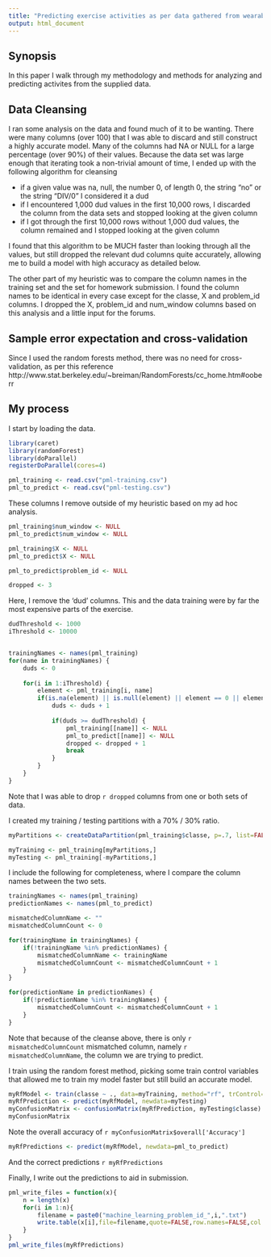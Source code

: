 ```yaml
---
title: "Predicting exercise activities as per data gathered from wearable device(s)"
output: html_document
---
```


## Synopsis

In this paper I walk through my methodology and methods for analyzing and predicting activites from the supplied data.

## Data Cleansing

I ran some analysis on the data and found much of it to be wanting. There were many columns (over 100) that I was able to discard and still construct a highly accurate model. Many of the columns had NA or NULL for a large percentage (over 90%) of their values. Because the data set was large enough that iterating took a non-trivial amount of time, I ended up with the following algorithm for cleansing

 - if a given value was na, null, the number 0, of length 0, the string "no" or the string "DIV/0" I considered it a dud
 - if I encountered 1,000 dud values in the first 10,000 rows, I discarded the column from the data sets and stopped looking at the given column
 - if I got through the first 10,000 rows without 1,000 dud values, the column remained and I stopped looking at the given column

I found that this algorithm to be MUCH faster than looking through all the values, but still dropped the relevant dud columns quite accurately, allowing me to build a model with high accuracy as detailed below.

The other part of my heuristic was to compare the column names in the training set and the set for homework submission. I found the column names to be identical in every case except for the classe, X and problem_id columns. I dropped the X, problem_id and num_window columns based on this analysis and a little input for the forums.

## Sample error expectation and cross-validation

Since I used the random forests method, there was no need for cross-validation, as per this reference http://www.stat.berkeley.edu/~breiman/RandomForests/cc_home.htm#ooberr

## My process

I start by loading the data.

```r
library(caret)
library(randomForest)
library(doParallel)
registerDoParallel(cores=4)

pml_training <- read.csv("pml-training.csv")
pml_to_predict <- read.csv("pml-testing.csv")
```

These columns I remove outside of my heuristic based on my ad hoc analysis.

```r

pml_training$num_window <- NULL
pml_to_predict$num_window <- NULL

pml_training$X <- NULL
pml_to_predict$X <- NULL

pml_to_predict$problem_id <- NULL

dropped <- 3
```

Here, I remove the 'dud' columns. This and the data training were by far the most expensive parts of the exercise.

```r
dudThreshold <- 1000
iThreshold <- 10000


trainingNames <- names(pml_training)
for(name in trainingNames) {
    duds <- 0
    
    for(i in 1:iThreshold) {        
        element <- pml_training[i, name]
        if(is.na(element) || is.null(element) || element == 0 || element == "no" || nchar(as.character(element)) == 0 || element == "DIV/0") {
            duds <- duds + 1
            
            if(duds >= dudThreshold) {
                pml_training[[name]] <- NULL
                pml_to_predict[[name]] <- NULL
                dropped <- dropped + 1
                break
            }
        }
    }
}
```

Note that I was able to drop `r dropped` columns from one or both sets of data.

I created my training / testing partitions with a 70% / 30% ratio.

```r
myPartitions <- createDataPartition(pml_training$classe, p=.7, list=FALSE)

myTraining <- pml_training[myPartitions,]
myTesting <- pml_training[-myPartitions,]
```

I include the following for completeness, where I compare the column names between the two sets.

```r
trainingNames <- names(pml_training)
predictionNames <- names(pml_to_predict)

mismatchedColumnName <- ""
mismatchedColumnCount <- 0

for(trainingName in trainingNames) {
    if(!trainingName %in% predictionNames) {
        mismatchedColumnName <- trainingName
        mismatchedColumnCount <- mismatchedColumnCount + 1
    }
}

for(predictionName in predictionNames) {
    if(!predictionName %in% trainingNames) {
        mismatchedColumnCount <- mismatchedColumnCount + 1
    }
}
```

Note that because of the cleanse above, there is only `r mismatchedColumnCount` mismatched column, namely `r mismatchedColumnName`, the column we are trying to predict.

I train using the random forest method, picking some train control variables that allowed me to train my model faster but still build an accurate model.

```r
myRfModel <- train(classe ~ ., data=myTraining, method="rf", trControl=trainControl(number=5), ntree=101)
myRfPrediction <- predict(myRfModel, newdata=myTesting)
myConfusionMatrix <- confusionMatrix(myRfPrediction, myTesting$classe)
myConfusionMatrix
```

Note the overall accuracy of `r myConfusionMatrix$overall['Accuracy']`

```r
myRfPredictions <- predict(myRfModel, newdata=pml_to_predict)
```

And the correct predictions `r myRfPredictions`

Finally, I write out the predictions to aid in submission.

```r
pml_write_files = function(x){
    n = length(x)
    for(i in 1:n){
        filename = paste0("machine_learning_problem_id_",i,".txt")
        write.table(x[i],file=filename,quote=FALSE,row.names=FALSE,col.names=FALSE)
    }
}
pml_write_files(myRfPredictions)
```
